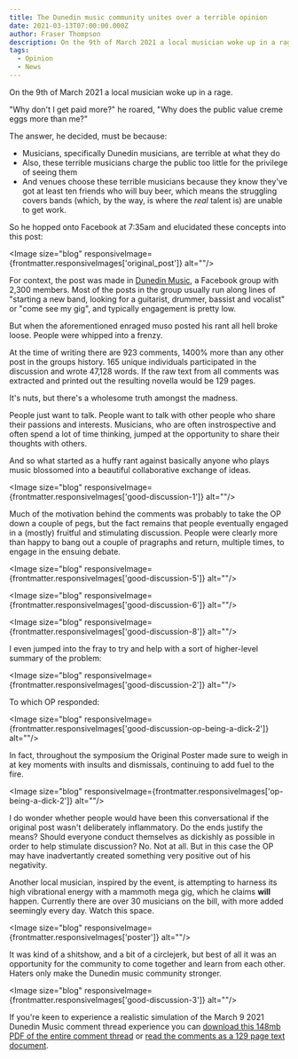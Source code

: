 ```yaml
---
title: The Dunedin music community unites over a terrible opinion
date: 2021-03-13T07:00:00.000Z
author: Fraser Thompson
description: On the 9th of March 2021 a local musician woke up in a rage.
tags:
  - Opinion
  - News
---
```



On the 9th of March 2021 a local musician woke up in a rage.

"Why don't I get paid more?" he roared, "Why does the public value creme eggs more than me?"

The answer, he decided, must be because:

- Musicians, specifically Dunedin musicians, are terrible at what they do
- Also, these terrible musicians charge the public too little for the privilege of seeing them
- And venues choose these terrible musicians because they know they've got at least ten friends who will buy beer, which means the struggling covers bands (which, by the way, is where the _real_ talent is) are unable to get work.

So he hopped onto Facebook at 7:35am and elucidated these concepts into this post:

<Image size="blog" responsiveImage={frontmatter.responsiveImages['original_post']} alt=""/>

For context, the post was made in [Dunedin Music](https://www.facebook.com/groups/116402411773825), a Facebook group with 2,300 members. Most of the posts in the group usually run along lines of "starting a new band, looking for a guitarist, drummer, bassist and vocalist" or "come see my gig", and typically engagement is pretty low.

But when the aforementioned enraged muso posted his rant all hell broke loose. People were whipped into a frenzy.

At the time of writing there are 923 comments, 1400% more than any other post in the groups history. 165 unique individuals participated in the discussion and wrote 47,128 words. If the raw text from all comments was extracted and printed out the resulting novella would be 129 pages.

It's nuts, but there's a wholesome truth amongst the madness.

People just want to talk. People want to talk with other people who share their passions and interests. Musicians, who are often instrospective and often spend a lot of time thinking, jumped at the opportunity to share their thoughts with others.

And so what started as a huffy rant against basically anyone who plays music blossomed into a beautiful collaborative exchange of ideas.

<Image size="blog" responsiveImage={frontmatter.responsiveImages['good-discussion-1']} alt=""/>

Much of the motivation behind the comments was probably to take the OP down a couple of pegs, but the fact remains that people eventually engaged in a (mostly) fruitful and stimulating discussion. People were clearly more than happy to bang out a couple of pragraphs and return, multiple times, to engage in the ensuing debate.

<Image size="blog" responsiveImage={frontmatter.responsiveImages['good-discussion-5']} alt=""/>

<Image size="blog" responsiveImage={frontmatter.responsiveImages['good-discussion-6']} alt=""/>

<Image size="blog" responsiveImage={frontmatter.responsiveImages['good-discussion-8']} alt=""/>

I even jumped into the fray to try and help with a sort of higher-level summary of the problem:

<Image size="blog" responsiveImage={frontmatter.responsiveImages['good-discussion-2']} alt=""/>

To which OP responded:

<Image size="blog" responsiveImage={frontmatter.responsiveImages['good-discussion-op-being-a-dick-2']} alt=""/>

In fact, throughout the symposium the Original Poster made sure to weigh in at key moments with insults and dismissals, continuing to add fuel to the fire.

<Image size="blog" responsiveImage={frontmatter.responsiveImages['op-being-a-dick-2']} alt=""/>

I do wonder whether people would have been this conversational if the original post wasn't deliberately inflammatory. Do the ends justify the means? Should everyone conduct themselves as dickishly as possible in order to help stimulate discussion? No. Not at all. But in this case the OP may have inadvertantly created something very positive out of his negativity.

Another local musician, inspired by the event, is attempting to harness its high vibrational energy with a mammoth mega gig, which he claims **will** happen. Currently there are over 30 musicians on the bill, with more added seemingly every day. Watch this space.

<Image size="blog" responsiveImage={frontmatter.responsiveImages['poster']} alt=""/>

It was kind of a shitshow, and a bit of a circlejerk, but best of all it was an opportunity for the community to come together and learn from each other. Haters only make the Dunedin music community stronger.

<Image size="blog" responsiveImage={frontmatter.responsiveImages['good-discussion-3']} alt=""/>

If you're keen to experience a realistic simulation of the March 9 2021 Dunedin Music comment thread experience you can [download this 148mb PDF of the entire comment thread](./dunedinmusic-comments-simulation.pdf) or [read the comments as a 129 page text document](https://docs.google.com/document/d/1y5i5qPC60rN-y069r6IQSE9NWWxHca9AzRN0NeiuHbw/).
